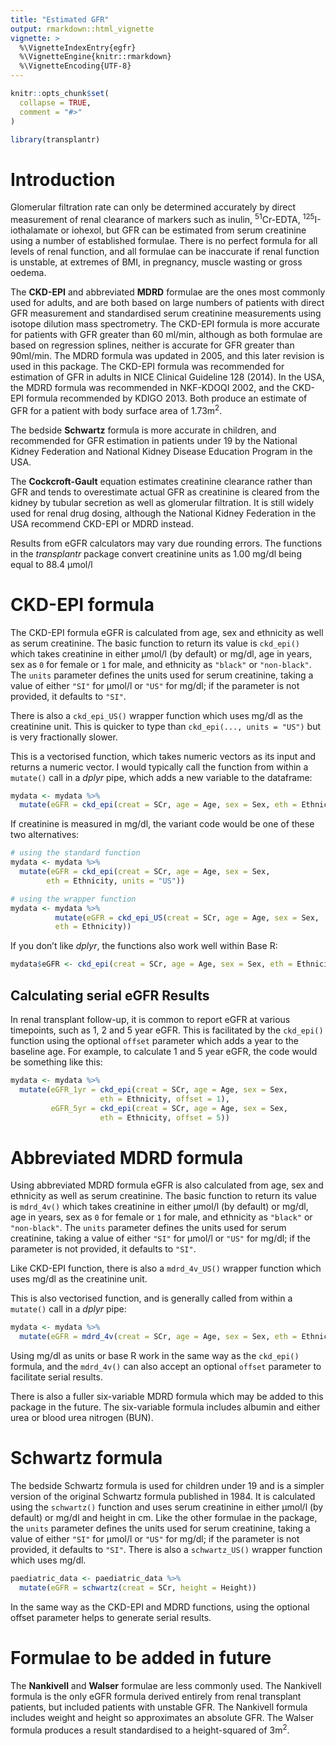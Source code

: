 ```yaml
---
title: "Estimated GFR"
output: rmarkdown::html_vignette
vignette: >
  %\VignetteIndexEntry{egfr}
  %\VignetteEngine{knitr::rmarkdown}
  %\VignetteEncoding{UTF-8}
---
```


```r
knitr::opts_chunk$set(
  collapse = TRUE,
  comment = "#>"
)
```

```r
library(transplantr)
```

# Introduction

Glomerular filtration rate can only be determined accurately by direct measurement of renal clearance of markers such as inulin, ^51^Cr-EDTA, ^125^I-iothalamate or iohexol, but GFR can be estimated from serum creatinine using a number of established formulae. There is no perfect formula for all levels of renal function, and all formulae can be inaccurate if renal function is unstable, at extremes of BMI, in pregnancy, muscle wasting or gross oedema.

The **CKD-EPI** and abbreviated **MDRD** formulae are the ones most commonly used for adults, and are both based on large numbers of patients with direct GFR measurement and standardised serum creatinine measurements using isotope dilution mass spectrometry. The CKD-EPI formula is more accurate for patients with GFR greater than 60 ml/min, although as both formulae are based on regression splines, neither is accurate for GFR greater than 90ml/min. The MDRD formula was updated in 2005, and this later revision is used in this package. The CKD-EPI formula was recommended for estimation of GFR in adults in NICE Clinical Guideline 128 (2014). In the USA, the MDRD formula was recommended in NKF-KDOQI 2002, and the CKD-EPI formula recommended by KDIGO 2013. Both produce an estimate of GFR for a patient with body surface area of 1.73m^2^.

The bedside **Schwartz** formula is more accurate in children, and recommended for GFR estimation in patients under 19 by the National Kidney Federation and National Kidney Disease Education Program in the USA.

The **Cockcroft-Gault** equation estimates creatinine clearance rather than GFR and tends to overestimate actual GFR as creatinine is cleared from the kidney by tubular secretion as well as glomerular filtration. It is still widely used for renal drug dosing, although the National Kidney Federation in the USA recommend CKD-EPI or MDRD instead.

Results from eGFR calculators may vary due rounding errors. The functions in the _transplantr_ package convert creatinine units as 1.00 mg/dl being equal to 88.4 µmol/l

# CKD-EPI formula

The CKD-EPI formula eGFR is calculated from age, sex and ethnicity as well as serum creatinine. The basic function to return its value is `ckd_epi()` which takes creatinine in either µmol/l (by default) or mg/dl, age in years, sex as `0` for female or `1` for male, and ethnicity as `"black"` or `"non-black"`. The `units` parameter defines the units used for serum creatinine, taking a value of either `"SI"` for µmol/l or `"US"` for mg/dl; if the parameter is not provided, it defaults to `"SI"`.

There is also a `ckd_epi_US()` wrapper function which uses mg/dl as the creatinine unit. This is quicker to type than `ckd_epi(..., units = "US")` but is very fractionally slower.

This is a vectorised function, which takes numeric vectors as its input and returns a numeric vector. I would typically call the function from within a `mutate()` call in a _dplyr_ pipe, which adds a new variable to the dataframe:

```r
mydata <- mydata %>%
  mutate(eGFR = ckd_epi(creat = SCr, age = Age, sex = Sex, eth = Ethnicity))
```

If creatinine is measured in mg/dl, the variant code would be one of these two alternatives:

```r
# using the standard function
mydata <- mydata %>%
  mutate(eGFR = ckd_epi(creat = SCr, age = Age, sex = Sex,
        eth = Ethnicity, units = "US"))

# using the wrapper function
mydata <- mydata %>%
          mutate(eGFR = ckd_epi_US(creat = SCr, age = Age, sex = Sex,
          eth = Ethnicity))
```

If you don't like _dplyr_, the functions also work well within Base R:

```r
mydata$eGFR <- ckd_epi(creat = SCr, age = Age, sex = Sex, eth = Ethnicity)
```

## Calculating serial eGFR Results

In renal transplant follow-up, it is common to report eGFR at various timepoints, such as 1, 2 and 5 year eGFR. This is facilitated by the `ckd_epi()` function using the optional `offset` parameter which adds a year to the baseline age. For example, to calculate 1 and 5 year eGFR, the code would be something like this:

```r
mydata <- mydata %>%
  mutate(eGFR_1yr = ckd_epi(creat = SCr, age = Age, sex = Sex,
                    eth = Ethnicity, offset = 1),
         eGFR_5yr = ckd_epi(creat = SCr, age = Age, sex = Sex,
                    eth = Ethnicity, offset = 5))
```

# Abbreviated MDRD formula

Using abbreviated MDRD formula eGFR is also calculated from age, sex and ethnicity as well as serum creatinine. The basic function to return its value is `mdrd_4v()` which takes creatinine in either µmol/l (by default) or mg/dl, age in years, sex as `0` for female or `1` for male, and ethnicity as `"black"` or `"non-black"`. The `units` parameter defines the units used for serum creatinine, taking a value of either `"SI"` for µmol/l or `"US"` for mg/dl; if the parameter is not provided, it defaults to `"SI"`.

Like CKD-EPI function, there is also a `mdrd_4v_US()` wrapper function which uses mg/dl as the creatinine unit.

This is also vectorised function, and is generally called from within a `mutate()` call in a _dplyr_ pipe:

```r
mydata <- mydata %>%
  mutate(eGFR = mdrd_4v(creat = SCr, age = Age, sex = Sex, eth = Ethnicity))
```

Using mg/dl as units or base R work in the same way as the `ckd_epi()` formula, and the `mdrd_4v()` can also accept an optional `offset` parameter to facilitate serial results.

There is also a fuller six-variable MDRD formula which may be added to this package in the future. The six-variable formula includes albumin and either urea or blood urea nitrogen (BUN).

# Schwartz formula

The bedside Schwartz formula is used for children under 19 and is a simpler version of the original Schwartz formula published in 1984. It is calculated using the `schwartz()` function and uses serum creatinine in either µmol/l (by default) or mg/dl and height in cm. Like the other formulae in the package, the `units` parameter defines the units used for serum creatinine, taking a value of either `"SI"` for µmol/l or `"US"` for mg/dl; if the parameter is not provided, it defaults to `"SI"`. There is also a `schwartz_US()` wrapper function which uses mg/dl.

```r
paediatric_data <- paediatric_data %>%
  mutate(eGFR = schwartz(creat = SCr, height = Height))
```

In the same way as the CKD-EPI and MDRD functions, using the optional offset parameter helps to generate serial results.

# Formulae to be added in future

The **Nankivell** and **Walser** formulae are less commonly used. The Nankivell formula is the only eGFR formula derived entirely from renal transplant patients, but included patients with unstable GFR. The Nankivell formula includes weight and height so approximates an absolute GFR. The Walser formula produces a result standardised to a height-squared of 3m^2^.
